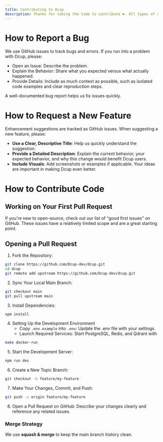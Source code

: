 ```yaml
---
title: Contributing to Dcup
description: Thanks for taking the time to contribute ❤️. All types of contributions—whether code, documentation, bug reports, or feature ideas—are encouraged and valued!
---
```


# How to Report a Bug
We use GitHub issues to track bugs and errors. If you run into a problem with Dcup, please:

- Open an Issue: Describe the problem.
- Explain the Behavior: Share what you expected versus what actually happened.
- Provide Details: Include as much context as possible, such as isolated code examples and clear reproduction steps.

A well-documented bug report helps us fix issues quickly.

# How to Request a New Feature
Enhancement suggestions are tracked as GitHub issues. When suggesting a new feature, please:

- **Use a Clear, Descriptive Title**: Help us quickly understand the suggestion.
- **Provide a Detailed Description**: Explain the current behavior, your expected behavior, and why this change would benefit Dcup users.
- **Include Visuals**: Add screenshots or examples if applicable.
Your ideas are important in making Dcup even better.

# How to Contribute Code
## Working on Your First Pull Request
If you're new to open-source, check out our list of "good first issues" on GitHub. These issues have a relatively limited scope and are a great starting point.

## Opening a Pull Request
1. Fork the Repository:
```bash
git clone https://github.com/Dcup-dev/dcup.git
cd dcup
git remote add upstream https://github.com/Dcup-dev/dcup.git
```
2. Sync Your Local Main Branch:
```bash
git checkout main
git pull upstream main
```
3. Install Dependencies:
```bash
npm install
```
4. Setting Up the Development Environment
    - Copy `.env.example` into `.env`: Update the .env file with your settings.
    - Launch Required Services: Start PostgreSQL, Redis, and Qdrant with
```bash
make docker-run
```
5. Start the Development Server:
```bash
npm run dev
```
6. Create a New Topic Branch:
```bash
git checkout -b feature/my-feature
```
7. Make Your Changes, Commit, and Push:
```bash
git push -u origin feature/my-feature
```
8. Open a Pull Request on GitHub:
Describe your changes clearly and reference any related issues.

### Merge Strategy
We use **squash & merge** to keep the main branch history clean.
